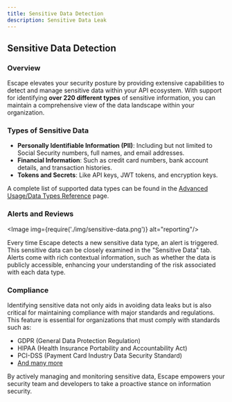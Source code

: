 ```yaml
---
title: Sensitive Data Detection
description: Sensitive Data Leak
---
```



## Sensitive Data Detection

### Overview

Escape elevates your security posture by providing extensive capabilities to detect and manage sensitive data within your API ecosystem. With support for identifying **over 220 different types** of sensitive information, you can maintain a comprehensive view of the data landscape within your organization.

### Types of Sensitive Data

- **Personally Identifiable Information (PII)**: Including but not limited to Social Security numbers, full names, and email addresses.
- **Financial Information**: Such as credit card numbers, bank account details, and transaction histories.
- **Tokens and Secrets**: Like API keys, JWT tokens, and encryption keys.

A complete list of supported data types can be found in the [Advanced Usage/Data Types Reference](/testing/advanced-usage/data-types-reference) page.

### Alerts and Reviews

<Image img={require('./img/sensitive-data.png')} alt="reporting"/>

Every time Escape detects a new sensitive data type, an alert is triggered. This sensitive data can be closely examined in the "Sensitive Data" tab. Alerts come with rich contextual information, such as whether the data is publicly accessible, enhancing your understanding of the risk associated with each data type.

### Compliance

Identifying sensitive data not only aids in avoiding data leaks but is also critical for maintaining compliance with major standards and regulations. This feature is essential for organizations that must comply with standards such as:
- GDPR (General Data Protection Regulation)
- HIPAA (Health Insurance Portability and Accountability Act)
- PCI-DSS (Payment Card Industry Data Security Standard)
- [And many more](https://docs.escape.tech/features/compliance)

By actively managing and monitoring sensitive data, Escape empowers your security team and developers to take a proactive stance on information security.

